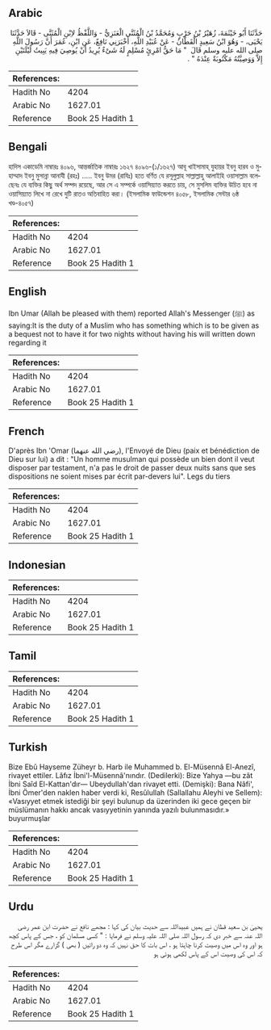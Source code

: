 ## Arabic


<div dir="rtl" lang="ar" style={{fontSize:'larger',backgroundColor:'#f8f9fa',padding:20}}>
حَدَّثَنَا أَبُو خَيْثَمَةَ، زُهَيْرُ بْنُ حَرْبٍ وَمُحَمَّدُ بْنُ الْمُثَنَّى الْعَنَزِيُّ - وَاللَّفْظُ لاِبْنِ الْمُثَنَّى - قَالاَ حَدَّثَنَا يَحْيَى، - وَهُوَ ابْنُ سَعِيدٍ الْقَطَّانُ - عَنْ عُبَيْدِ اللَّهِ، أَخْبَرَنِي نَافِعٌ، عَنِ ابْنِ، عُمَرَ أَنَّ رَسُولَ اللَّهِ صلى الله عليه وسلم قَالَ ‏ "‏ مَا حَقُّ امْرِئٍ مُسْلِمٍ لَهُ شَىْءٌ يُرِيدُ أَنْ يُوصِيَ فِيهِ يَبِيتُ لَيْلَتَيْنِ إِلاَّ وَوَصِيَّتُهُ مَكْتُوبَةٌ عِنْدَهُ ‏"‏ ‏.‏
</div>
<div style={{backgroundColor:'#f8f9fa',padding:20, marginBottom: 10}}><table> <thead> <tr> <th>References:</th> <th></th> </tr> </thead> <tbody><tr><td>Hadith No</td><td>4204</td></tr><tr><td>Arabic No</td><td>1627.01</td></tr><tr><td>Reference</td><td>Book 25 Hadith 1</td></tr></tbody></table></div>

## Bengali


<div dir="ltr" lang="bn" style={{fontSize:'larger',backgroundColor:'#f8f9fa',padding:20}}>
হাদিস একাডেমি নাম্বারঃ ৪০৯৬, আন্তর্জাতিক নাম্বারঃ ১৬২৭ ৪০৯৬-(১/১৬২৭) আবূ খাইসামাহ্ যুহায়র ইবনু হারব ও মুহাম্মাদ ইবনু মুসান্না আনাযী (রহঃ) ..... ইবনু উমর (রাযিঃ) হতে বর্ণিত যে রসূলুল্লাহ সাল্লাল্লাহু আলাইহি ওয়াসাল্লাম বলেছেনঃ যে ব্যক্তির কিছু অর্থ সম্পদ রয়েছে, আর সে এ সম্পর্কে ওয়াসিয়্যাত করতে চায়, সে মুসলিম ব্যক্তির উচিত হবে না ওয়াসিয়্যাত লিখে না রেখে দুটি রাতও অতিবাহিত করা। (ইসলামিক ফাউন্ডেশন ৪০৫৮, ইসলামিক সেন্টার ৬ষ্ঠ খণ্ড-৪০৫৭)
</div>
<div style={{backgroundColor:'#f8f9fa',padding:20, marginBottom: 10}}><table> <thead> <tr> <th>References:</th> <th></th> </tr> </thead> <tbody><tr><td>Hadith No</td><td>4204</td></tr><tr><td>Arabic No</td><td>1627.01</td></tr><tr><td>Reference</td><td>Book 25 Hadith 1</td></tr></tbody></table></div>

## English


<div dir="ltr" lang="en" style={{fontSize:'larger',backgroundColor:'#f8f9fa',padding:20}}>
Ibn Umar (Allah be pleased with them) reported Allah's Messenger (ﷺ) as saying:It is the duty of a Muslim who has something which is to be given as a bequest not to have it for two nights without having his will written down regarding it
</div>
<div style={{backgroundColor:'#f8f9fa',padding:20, marginBottom: 10}}><table> <thead> <tr> <th>References:</th> <th></th> </tr> </thead> <tbody><tr><td>Hadith No</td><td>4204</td></tr><tr><td>Arabic No</td><td>1627.01</td></tr><tr><td>Reference</td><td>Book 25 Hadith 1</td></tr></tbody></table></div>

## French


<div dir="ltr" lang="fr" style={{fontSize:'larger',backgroundColor:'#f8f9fa',padding:20}}>
D'après Ibn 'Omar (رضي الله عنهما), l'Envoyé de Dieu (paix et bénédiction de Dieu sur lui) a dit : "Un homme musulman qui possède un bien dont il veut disposer par testament, n'a pas le droit de passer deux nuits sans que ses dispositions ne soient mises par écrit par-devers lui". Legs du tiers
</div>
<div style={{backgroundColor:'#f8f9fa',padding:20, marginBottom: 10}}><table> <thead> <tr> <th>References:</th> <th></th> </tr> </thead> <tbody><tr><td>Hadith No</td><td>4204</td></tr><tr><td>Arabic No</td><td>1627.01</td></tr><tr><td>Reference</td><td>Book 25 Hadith 1</td></tr></tbody></table></div>

## Indonesian


<div dir="ltr" lang="id" style={{fontSize:'larger',backgroundColor:'#f8f9fa',padding:20}}>

</div>
<div style={{backgroundColor:'#f8f9fa',padding:20, marginBottom: 10}}><table> <thead> <tr> <th>References:</th> <th></th> </tr> </thead> <tbody><tr><td>Hadith No</td><td>4204</td></tr><tr><td>Arabic No</td><td>1627.01</td></tr><tr><td>Reference</td><td>Book 25 Hadith 1</td></tr></tbody></table></div>

## Tamil


<div dir="ltr" lang="ta" style={{fontSize:'larger',backgroundColor:'#f8f9fa',padding:20}}>

</div>
<div style={{backgroundColor:'#f8f9fa',padding:20, marginBottom: 10}}><table> <thead> <tr> <th>References:</th> <th></th> </tr> </thead> <tbody><tr><td>Hadith No</td><td>4204</td></tr><tr><td>Arabic No</td><td>1627.01</td></tr><tr><td>Reference</td><td>Book 25 Hadith 1</td></tr></tbody></table></div>

## Turkish


<div dir="ltr" lang="tr" style={{fontSize:'larger',backgroundColor:'#f8f9fa',padding:20}}>
Bize Ebû Hayseme Züheyr b. Harb ile Muhammed b. El-Müsennâ El-Anezî, rivayet ettiler. Lâfız İbni'l-Müsennâ'nındır. (Dedilerki): Bize Yahya —bu zât İbni Saîd El-Kattan'dır— Ubeydullah'dan rivayet etti. (Demişki): Bana Nâfi', İbni Ömer'den naklen haber verdi ki, Resûlullah (Sallallahu Aleyhi ve Sellem): «Vasıyyet etmek istediği bir şeyi bulunup da üzerinden iki gece geçen bir müslümanın hakkı ancak vasıyyetinin yanında yazılı bulunmasıdır.» buyurmuşlar
</div>
<div style={{backgroundColor:'#f8f9fa',padding:20, marginBottom: 10}}><table> <thead> <tr> <th>References:</th> <th></th> </tr> </thead> <tbody><tr><td>Hadith No</td><td>4204</td></tr><tr><td>Arabic No</td><td>1627.01</td></tr><tr><td>Reference</td><td>Book 25 Hadith 1</td></tr></tbody></table></div>

## Urdu


<div dir="rtl" lang="ur" style={{fontSize:'larger',backgroundColor:'#f8f9fa',padding:20}}>
یحییٰ بن سعید قطان نے ہمیں عبیداللہ سے حدیث بیان کی کہا : مجھے نافع نے حضرت ابن عمر رضی اللہ عنہ سے خبر دی کہ رسول اللہ صلی اللہ علیہ وسلم نے فرمایا : " کسی مسلمان کو ، جس کے پاس کچھ ہو اور وہ اس میں وصیت کرنا چاہتا ہو ، اس بات کا حق نہیں کہ وہ دو راتیں ( بھی ) گزارے مگر اس طرح کہ اس کی وصیت اس کے پاس لکھی ہوئی ہو
</div>
<div style={{backgroundColor:'#f8f9fa',padding:20, marginBottom: 10}}><table> <thead> <tr> <th>References:</th> <th></th> </tr> </thead> <tbody><tr><td>Hadith No</td><td>4204</td></tr><tr><td>Arabic No</td><td>1627.01</td></tr><tr><td>Reference</td><td>Book 25 Hadith 1</td></tr></tbody></table></div>